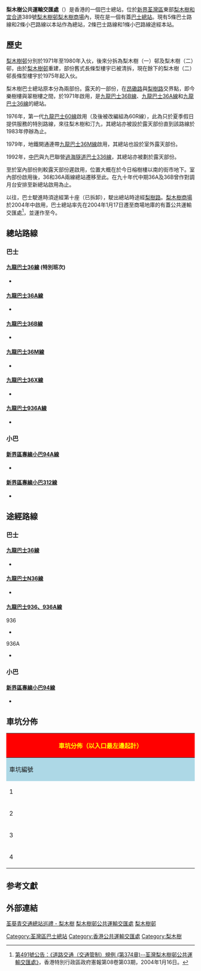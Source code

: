 {{Infobox HK Bus terminus
| image = LeiMukShueBT 2016.JPG
| name = 梨木樹公共運輸交匯處 <br> Lei Muk Shue Estate Public Transport Interchange
| district = [[荃灣區|荃灣區]]
| area = '''九巴''' <br /> - 梨木樹邨
| street = [[梨木樹商場|梨木樹商場]]地下
| opendate = 1971年（舊總站）<br/>2004年（新總站）
| terminate = 
[[九龍巴士|九巴]]
:{{KMB|36A}}、{{KMB|36B}}、{{KMB|36M}}、{{KMB|36X}}<br>
[[過海隧道巴士|過海隧道巴士]]
:{{CHT|936A}}（梨木樹開出班次）<br />
[[香港小巴|專線小巴]]
:[[新界區專線小巴94A線|94A]]、[[新界區專線小巴312線|312]]
| via = 
[[九龍巴士|九巴]]
:{{KMB|36}}、 {{KMB|N36}}<br>
[[過海隧道巴士|過海隧道巴士]]
:{{CHT|936}}、{{CHT|936A}}（石圍角開出班次）<br />
[[香港小巴|專線小巴]]
:[[新界區專線小巴94線|94]]
| feeder = 無
| nearbystreets = [[和宜合道|和宜合道]]
| nearbysights = [[梨木樹邨|梨木樹邨]]、[[梨木樹商場|梨木樹商場]]
| notes =
| alternative = 
| bgcolor = green
| fontcolor = white 
}}

'''梨木樹公共運輸交匯處'''（{{lang-en|'''Lei Muk Shue Estate Public Transport Interchange'''}}）是香港的一個巴士總站，位於[[新界|新界]][[荃灣區|荃灣區]]東部[[梨木樹|梨木樹]][[和宜合道|和宜合道]]389號[[梨木樹邨|梨木樹邨]][[梨木樹商場|梨木樹商場]]內，現在是一個有蓋[[香港巴士總站|巴士總站]]。現有5條巴士路線和2條小巴路線以本站作為總站，2條巴士路線和1條小巴路線途經本站。

==歷史==
[[梨木樹邨|梨木樹邨]]分別於1971年至1980年入伙，後來分拆為梨木樹（一）邨及梨木樹（二）邨，由於[[梨木樹邨|梨木樹邨]]重建，部份舊式長條型樓宇已被清拆，現在餘下的梨木樹（二）邨長條型樓宇於1975年起入伙。

梨木樹巴士總站原本分為兩部份。露天的一部份，在[[昂磡路|昂磡路]]與[[梨樹路|梨樹路]]交界點，即今樂樹樓與翠樹樓之間，於1971年啟用，是[[九龍巴士36B線|九龍巴士36B線]]、[[九龍巴士36A線|九龍巴士36A線]]和[[九龍巴士36線|九龍巴士36線]]的總站。

1976年，第一代[[九龍巴士60線|九龍巴士60線]]啟用（及後被改編組為60R線），此為只於夏季假日提供服務的特別路線，來往梨木樹和汀九，其總站亦被設於露天部份直到該路線於1983年停辦為止。

1979年，地鐵開通連帶[[九龍巴士36M線|九龍巴士36M線]]啟用，其總站也設於室外露天部份。

1992年，[[中巴|中巴]]與九巴聯營[[過海隧道巴士336線|過海隧道巴士336線]]，其總站亦被劃於露天部份。

至於室內部份則較露天部份遲啟用，位置大概在於今日榕樹樓以南的街市地下。室內部份啟用後，36和36A兩線總站遷移至此。在九十年代中期36A及36B曾作對調月台安排至新總站啟用為止。

以往，巴士駛進時須途經第十座（已拆卸），駛出總站時途經[[梨樹路|梨樹路]]。[[梨木樹商場|梨木樹商場]]於2004年中啟用，巴士總站率先在2004年1月17日遷至商場地庫的有蓋公共運輸交匯處<ref>[http://www.gld.gov.hk/cgi-bin/gld/egazette/gazettefiles.cgi?lang=c&extra=&year=2004&month=01&day=16&vol=08&no=03&gn=491&header=1&part=0&df=1&nt=gn&acurrentpage=12&agree=1&newfile=1&gaz_type=mg 第491號公告：《道路交通（交通管制）規例 (第374章)--荃灣梨木樹邨公共運輸交匯處》]，香港特別行政區政府憲報第08卷第03期，2004年1月16日。</ref>，並運作至今。

==總站路線==
===巴士===
====[[九龍巴士36線|九龍巴士36線]] (特別班次)====
*{{HK Bus Route KLNT|36|special}}

====[[九龍巴士36A線|九龍巴士36A線]]====
*{{HK Bus Route KLNT|36A|inline}}

====[[九龍巴士36B線|九龍巴士36B線]]====
*{{HK Bus Route KLNT|36B|inline}}

====[[九龍巴士36M線|九龍巴士36M線]]====
*{{HK Bus Route KLNT|36M|inline}}

====[[九龍巴士36X線|九龍巴士36X線]]====
*{{HK Bus Route KLNT|36X|inline}}

====[[過海隧道巴士936線|九龍巴士936A線]]====
*{{HK Bus Route Cross Harbour|936A|inline}}

===小巴===
====[[新界區專線小巴94A線|新界區專線小巴94A線]]====
*{{HK MiniBus Route NT Show:94A|format=inline}}

====[[新界區專線小巴312線|新界區專線小巴312線]]====
*{{HK MiniBus Route NT Show:312|format=inline}}

==途經路線==
===巴士===
====[[九龍巴士36線|九龍巴士36線]]====
*{{HK Bus Route KLNT|36|inline}}

====[[九龍巴士N36線|九龍巴士N36線]]====
*{{HK Bus Route KLNT|N36|inline}}

====[[過海隧道巴士936線|九龍巴士936、936A線]]====
;936
*{{HK Bus Route Cross Harbour|936|inline}}

;936A
*{{HK Bus Route Cross Harbour|936A|special}}

===小巴===
====[[新界區專線小巴94線|新界區專線小巴94線]]====
*{{HK MiniBus Route NT Show:94|format=inline}}

==車坑分佈==
{|class="wikitable" style="width:100%; text-align:center"
|-
!colspan="3" style="background:red; color:yellow; font-size:16px"|'''車坑分佈（以入口最左邊起計）'''
|-
!style="background:lightblue;" width="10%"|車坑編號
!style="background:lightblue;" width="25%"|車坑數目
!style="background:lightblue;" width="65%"|路線
|-
|1||雙坑通道||[[九龍巴士36M線|九巴36M線]]；[[過海隧道巴士936線|九巴936A線]]
|-
|2||單坑通道||[[九龍巴士36A線|九巴36A線]]
|-
|3||單坑通道||[[九龍巴士36線|九巴36線]]；[[九龍巴士N36線|九巴N36線]]；[[過海隧道巴士936線|九巴936線]]
|-
|4||雙坑通道||[[九龍巴士36B線|九巴36B線]]；[[九龍巴士36X線|九巴36X線]]
|}

==参考文獻==
{{reflist}}
{{香港荃灣區巴士總站列表}}

==外部連結==
[http://www.youtube.com/watch?v=-tGbkXIVqIM 荃葵青交通總站巡禮 - 梨木樹] {{Wayback|url=http://www.youtube.com/watch?v=-tGbkXIVqIM |date=20201108000805 }}
[http://hkbus.wikia.com/wiki/%E6%A2%A8%E6%9C%A8%E6%A8%B9%E9%82%A8%E5%85%AC%E5%85%B1%E9%81%8B%E8%BC%B8%E4%BA%A4%E5%8C%AF%E8%99%95 梨木樹邨公共運輸交匯處] {{Wayback|url=http://hkbus.wikia.com/wiki/%E6%A2%A8%E6%9C%A8%E6%A8%B9%E9%82%A8%E5%85%AC%E5%85%B1%E9%81%8B%E8%BC%B8%E4%BA%A4%E5%8C%AF%E8%99%95 |date=20150605005613 }}
[http://hkbus.wikia.com/wiki/%E6%A2%A8%E6%9C%A8%E6%A8%B9%E9%82%A8 梨木樹邨] {{Wayback|url=http://hkbus.wikia.com/wiki/%E6%A2%A8%E6%9C%A8%E6%A8%B9%E9%82%A8 |date=20150605014015 }}

[[Category:荃灣區巴士總站|Category:荃灣區巴士總站]]
[[Category:香港公共運輸交匯處|Category:香港公共運輸交匯處]]
[[Category:梨木樹|Category:梨木樹]]